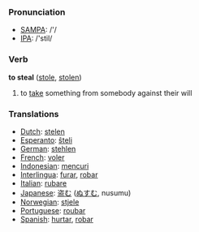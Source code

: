 === Pronunciation ===
*[[w:SAMPA|SAMPA]]: /'/
*[[w:IPA|IPA]]: /'stil/

=== Verb ===

'''to steal''' ([[stole]], [[stolen]])

# to [[take]] something from somebody against their will

=== Translations ===
*[[Dutch]]: [[stelen]]
*[[Esperanto]]: [[ŝteli]]
*[[German]]: [[stehlen]] 
*[[French]]: [[voler]]
*[[Indonesian]]: [[curi|mencuri]]
*[[Interlingua]]: [[furar]], [[robar]] 
*[[Italian]]: [[rubare]]
*[[Japanese]]: [[盗む]] ([[ぬすむ]], nusumu)
*[[Norwegian]]: [[stjele]]
*[[Portuguese]]: [[roubar]] 
*[[Spanish]]: [[hurtar]], [[robar]]